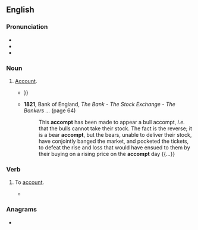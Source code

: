 ==English==

===Pronunciation===
* {{IPA|en|/əˈkɒmpt/}}
* {{audio|en|LL-Q1860 (eng)-Vealhurl-accompt.wav|Audio (Southern England)}}
* {{rhymes|en|ɒmpt|s=2}}

===Noun===
{{en-noun}}

# {{lb|en|archaic}} [[account#Noun|Account]].
#* {{quote-book|en|chapter=Method of Balancing Accounts at the Year’s End|title=Kearsley’s Gentleman and Tradesman’s Pocket Ledger, for the Year 1778: [...]|location=London|publisher=Printed for G. Kearsley,{{nb...|at No. 46, in Fleet-street, and sold by all the booksellers in town and country.}}|year=1778|page=184|pageurl=https://books.google.com/books?id=-nVwqfPJwqQC&pg=PA184|oclc=828585776|passage=You muſt make an '''accompt''' of balance on the next void leaf or folio of your ledger to your other '''accompts'''; but after ſo done, do not venture to draw out the '''accompt''' of balance in the ſaid folio, till you have made it exact on a ſheet of paper, ruled and titled for that purpoſe, becauſe of miſtakes or errors that may occur or happen in the courſe of ballancing your ledger; {{...}}}}
#* '''1821''', Bank of England, ''The Bank - The Stock Exchange - The Bankers ...'' (page 64)
#*: This '''accompt''' has been made to appear a bull accompt, ''i.e.'' that the bulls cannot take their stock. The fact is the reverse; it is a bear '''accompt''', but the bears, unable to deliver their stock, have conjointly banged the market, and pocketed the tickets, to defeat the rise and loss that would have ensued to them by their buying on a rising price on the '''accompt''' day {{...}}

===Verb===
{{en-verb}}

# {{lb|en|archaic}} To [[account]].
#* {{RQ:KJV|Luke|21|36|passage=Watch ye therefore, and pray alwayes, that ye may be '''accompted''' worthy to escape all these things that shall come to passe, and to stand before the sonne of man.}}

===Anagrams===
* {{anagrams|en|a=accmopt|compact|σ-compact}}